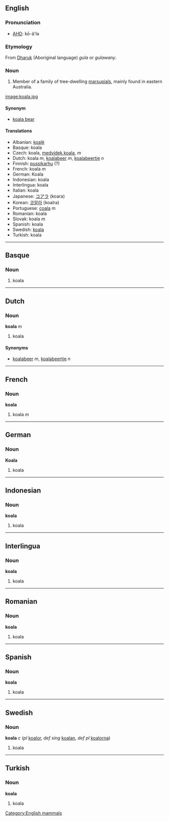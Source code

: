 ==English==
===Pronunciation===
*[[w:AHD|AHD]]: kō-ä'lə

===Etymology===
From [[en:Dharuk|Dharuk]] (Aboriginal language) ''gula'' or ''gulawany''.

===Noun===
#Member of a family of tree-dwelling [[marsupial]]s, mainly found in eastern Australia.

[[image:koala.jpg]]

====Synonym====
*[[koala bear]]

====Translations====
*Albanian: [[koalë]]
*Basque: koala
*Czech: koala,  [[medvídek koala]],  ''m''
*Dutch: koala ''m'', [[koalabeer]] ''m'', [[koalabeertje]] ''n''
*Finnish: [[pussikarhu]] (?)
*French: koala ''m''
*German: Koala
*Indonesian: koala
*Interlingua: koala
*Italian: koala
*Japanese: [[コアラ]] (koara)
*Korean: [[코알라]] (koalra)
*Portuguese: [[coala]] ''m''
*Romanian: koala
*Slovak: koala  ''m''
*Spanish: koala
*Swedish: [[koala#Swedish|koala]]
*Turkish: koala

----
==Basque==
===Noun===
#koala

----
==Dutch==
===Noun===
'''koala''' ''m''

#koala

====Synonyms====
*[[koalabeer]] ''m'', [[koalabeertje]] ''n''

----
==French==
===Noun===
'''koala'''

#koala ''m''

----
==German==
===Noun===
'''Koala'''

#koala

----
==Indonesian==
===Noun===
'''koala'''

#koala

----
==Interlingua==
===Noun===
'''koala'''

#koala

----
==Romanian==
===Noun===
'''koala'''

#koala

----
==Spanish==
===Noun===
'''koala'''

#koala

----
==Swedish==
===Noun===
'''koala''' ''c'' (''pl'' [[koalor]], ''def sing'' [[koalan]], ''def pl'' [[koalorna]])

#koala
----
==Turkish==
===Noun===
'''koala'''

#koala

[[Category:English mammals]]
